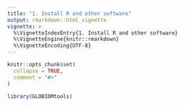 ```yaml
---
title: "1. Install R and other software"
output: rmarkdown::html_vignette
vignette: >
  %\VignetteIndexEntry{1. Install R and other software}
  %\VignetteEngine{knitr::rmarkdown}
  %\VignetteEncoding{UTF-8}
---
```


```r
knitr::opts_chunk$set(
  collapse = TRUE,
  comment = "#>"
)
```

```r
library(GLOBIOMtools)
```
